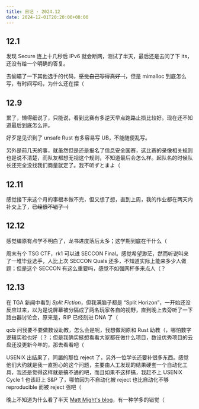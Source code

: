 ```yaml
---
title: 日记 · 2024.12
date: 2024-12-01T20:20:00+08:00
---
```


## 12.1

发现 Secure 连上十几秒后 IPv6 就会断网，测试了半天，最后还是去问了下 its，还没有给一个明确的答复。

去偷瞄了一下其他选手的代码，~~感觉自己写得真好（~~，但是 mimalloc 到底怎么写，有时间写吗，为什么还在摆（

## 12.9

累了，懒得细说了，只能说，看到比赛有多逆天早点跑路止损比较好。现在还不知道最后到底怎么评。

好歹是见识到了 unsafe Rust 有多容易写 UB，不能随便乱写。

另外是前几天的事，就虽然但是还是报名了信息安全国赛，这比赛的录像相关规则也是说不清楚，而队友都想无视这个规则，不知道最后会怎么样。起队名的时候队长还完全没找我们商量就定了。我不听ずとまよ（

## 12.11

感觉接下来这个月的事根本做不完，但又想了想，直到上周，我的作业都在两天内补交上了，~~已经很不错了（~~

## 12.12

感觉编原有点学不明白了，龙书进度落后太多；这学期到底在干什么（

周末有个 TSG CTF，rk1 可以进 SECCON Final。感觉希望渺茫，然而听说叫来了一堆毕业选手，人比上次 SECCON Quals 还多，不知道实际上能来多少人做题；但是这个 SECCON 有这么重要吗，感觉不如强网杯多来点人（？

## 12.13

在 TGA 新闻中看到 *Split Fiction*，但我满脑子都是 “Split Horizon”，一开始还没反应过来，以为是说屏幕被分隔成了两名玩家各自的视野，直到晚上去旁听了一下路由器讨论会，原来是，RIP 已经刻进 DNA 了（

qcb 问我要不要做数设助教，怎么会是呢，我想做网原和 Rust 助教（，哪怕数字逻辑实验也好（？；但是我确实挺想看看大家都在做什么项目，数设优秀项目的云盘还没更新今年的，那去看看吧（

USENIX 出结果了，同届的那位 reject 了，另外一位学长还要补很多东西。感觉他们大约就是我一直担心的这个问题，主要由人工发现的结果硬套一个自动化工具，我还是觉得这样就是搞不通的吧，而且如果不这样搞，我赶不上 USENIX Cycle 1 也该赶上 S&P 了，哪怕因为不自动化被 reject 也比自动化不够 reproducible 而被 reject 强吧（

晚上不知道为什么看了半天 [Matt Might's blog](https://matt.might.net/articles/)，有一种学多的错觉（
